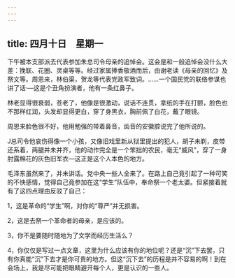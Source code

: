 ```yaml
---
---
---
```

title: 四月十日　星期一
---




下午被本支部派去代表参加朱总司令母亲的追悼会。这会是和一般追悼会没什么大差：挽联、花圈、灵桌等等。经过家属捧香敬酒而后，由谢老读《母亲的回忆》及祭文等。周恩来，林伯渠，贺龙等代表党政军致词。……一个国民党的联络参谋也讲了话·―这是个丑角扮演者，他有一条红鼻子。

林老显得很衰弱，苍老了，他像是很激动，说话不连贯，拿纸的手在打颤，脸色也不那样红润，头发却显得更白，穿了身黑衣，胸前佩了白花，戴了眼镜。

周恩来脸色很不好，他用勉强的带着鼻音，齿音的安徽腔说完了他所说的。

J总司令他哀伤得像一个小孩，又像旧戏里新从狱里提出的犯人，胡子未剃，皮带还系着，两腿并未并齐，他的动作完全是一个笨拙的农民，毫无“威风”，穿了一身肘露棉花的灰色旧军衣―这正是这个人本色的地方。

毛泽东虽然来了，并未讲话。党中央一些人全来了。在路上自己竟引起了一种可笑的不快感情，觉得自己竟参加在这“学生”队伍中，奉命祭一个老太婆。但紧接着就有了这四点理由反驳了自己：

1，这是革命的“学生”啊，对你的“尊严”并无损害。

2，这是去祭一个革命者的母亲，是应该的。

3，你不是要随时随地为了文学而经历生活么？

4，你仅仅是写过一点文章，这里为什么应该有你的地位呢？还是“沉”下去罢，只有你真能“沉”下去才是你可贵的地方。但这“沉下去”的历程是并不容易的啊！到在会场上，我是尽可能把眼睛避开每个人，更是认识的一些人。